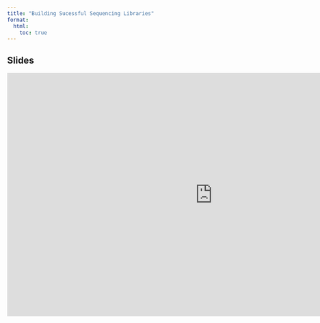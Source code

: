 ```yaml
---
title: "Building Sucessful Sequencing Libraries"
format:
  html:
    toc: true
---
```

  
## Slides


```{=html}
<iframe src="https://docs.google.com/presentation/d/e/2PACX-1vQ6OG7kqCIPFws9y5QFhQJGy9xh7dYKZI6IXGSreqMHqyO8E-qUia_7TcYGFkHweO87tLFULz13OaP6/embed?start=true&loop=false&delayms=3000" frameborder="0" width="960" height="569" allowfullscreen="true" mozallowfullscreen="true" webkitallowfullscreen="true"></iframe>
```
  